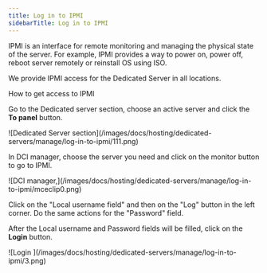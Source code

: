 ---
title: Log in to IPMI
sidebarTitle: Log in to IPMI
---

IPMI is an interface for remote monitoring and managing the physical state of the server. For example, IPMI provides a way to power on, power off, reboot server remotely or reinstall OS using ISO. 

We provide IPMI access for the Dedicated Server in all locations.

How to get access to IPMI

Go to the Dedicated server section, choose an active server and click the **To panel** button. 


<Frame>![Dedicated Server section](/images/docs/hosting/dedicated-servers/manage/log-in-to-ipmi/111.png)</Frame>



In DCI manager, choose the server you need and click on the monitor button to go to IPMI.


<Frame>![DCI manager,](/images/docs/hosting/dedicated-servers/manage/log-in-to-ipmi/mceclip0.png)</Frame>



Click on the "Local username field" and then on the "Log" button in the left corner. Do the same actions for the "Password" field. 

After the Local username and Password fields will be filled, click on the **Login** button.


<Frame>![Login ](/images/docs/hosting/dedicated-servers/manage/log-in-to-ipmi/3.png)</Frame>